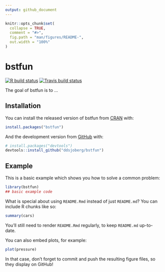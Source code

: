 ```yaml
---
output: github_document
---
```


<!-- README.md is generated from README.Rmd. Please edit that file -->

```r
knitr::opts_chunk$set(
  collapse = TRUE,
  comment = "#>",
  fig.path = "man/figures/README-",
  out.width = "100%"
)
```

# bstfun

<!-- badges: start -->
[![R build status](https://github.com/ddsjoberg/bstfun/workflows/R-CMD-check/badge.svg)](https://github.com/ddsjoberg/bstfun)
[![Travis build status](https://travis-ci.org/ddsjoberg/bstfun.svg?branch=master)](https://travis-ci.org/ddsjoberg/bstfun)
<!-- badges: end -->

The goal of bstfun is to ...

## Installation

You can install the released version of bstfun from [CRAN](https://CRAN.R-project.org) with:

``` r
install.packages("bstfun")
```

And the development version from [GitHub](https://github.com/) with:

``` r
# install.packages("devtools")
devtools::install_github("ddsjoberg/bstfun")
```
## Example

This is a basic example which shows you how to solve a common problem:

```r
library(bstfun)
## basic example code
```

What is special about using `README.Rmd` instead of just `README.md`? You can include R chunks like so:

```r
summary(cars)
```

You'll still need to render `README.Rmd` regularly, to keep `README.md` up-to-date.

You can also embed plots, for example:

```r
plot(pressure)
```

In that case, don't forget to commit and push the resulting figure files, so they display on GitHub!
